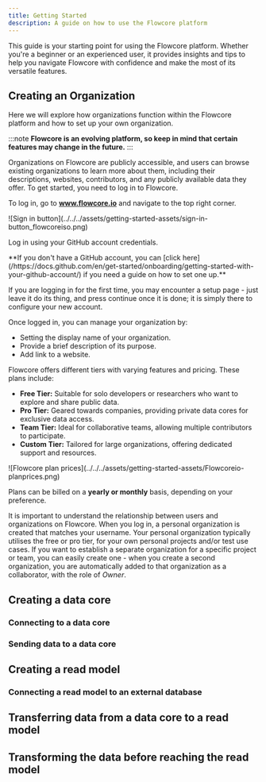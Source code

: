 ```yaml
---
title: Getting Started
description: A guide on how to use the Flowcore platform
---
```


This guide is your starting point for using the Flowcore platform. Whether you're a beginner or an experienced user, it provides insights and tips to help you navigate Flowcore with confidence and make the most of its versatile features.

## Creating an Organization

<YouTube id="https://www.youtube.com/watch?v=5k8OJvOTQ9k" />

Here we will explore how organizations function within the Flowcore platform and how to set up your own organization.

:::note
		**Flowcore is an evolving platform, so keep in mind that certain features may change in the future.** 
:::

Organizations on Flowcore are publicly accessible, and users can browse existing organizations to learn more about them, including their descriptions, websites, contributors, and any publicly available data they offer. To get started, you need to log in to Flowcore.

To log in, go to **www.flowcore.io** and navigate to the top right corner.  

<div style="display:flex; justify-content:center">
    ![Sign in button](../../../assets/getting-started-assets/sign-in-button_flowcoreiso.png) 
</div>

Log in using your GitHub account credentials.

<Card title="GitHub" icon="github">
    **If you don't have a GitHub account, you can [click here](/https://docs.github.com/en/get-started/onboarding/getting-started-with-your-github-account/)  if you need a guide on how to set one up.**
</Card>

If you are logging in for the first time, you may encounter a setup page - just leave it do its thing, and press continue once it is done; it is simply there to configure your new account.

Once logged in, you can manage your organization by:
- Setting the display name of your organization. 
- Provide a brief description of its purpose. 
- Add link to a website. 

Flowcore offers different tiers with varying features and pricing. These plans include:

- **Free Tier:** Suitable for solo developers or researchers who want to explore and share public data.
- **Pro Tier:** Geared towards companies, providing private data cores for exclusive data access.
- **Team Tier:** Ideal for collaborative teams, allowing multiple contributors to participate.
- **Custom Tier:** Tailored for large organizations, offering dedicated support and resources.

<div style="display:flex; justify-content:center">
![Flowcore plan prices](../../../assets/getting-started-assets/Flowcoreio-planprices.png) 
</div>

Plans can be billed on a **yearly or monthly** basis, depending on your preference. 

It is important to understand the relationship between users and organizations on Flowcore. When you log in, a personal organization is created that matches your username. Your personal organization typically utilises the free or pro tier, for your own personal projects and/or test use cases.
If you want to establish a separate organization for a specific project or team, you can easily create one - when you create a second organization, you are automatically added to that organization as a collaborator, with the role of *Owner*.

## Creating a data core



### Connecting to a data core



### Sending data to a data core 



## Creating a read model



### Connecting a read model to an external database 



## Transferring data from a data core to a read model



## Transforming the data before reaching the read model


